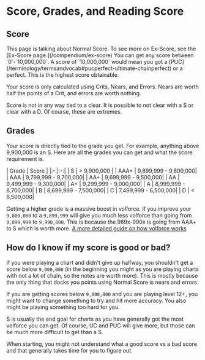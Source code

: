 
# Score, Grades, and Reading Score

## Score
<Callout>
This page is talking about Normal Score. To see more on Ex-Score, see the [Ex-Score page.](/compendium/ex-score)
</Callout>
You can get any score between `0`-`10,000,000`. A score of `10,000,000` would mean you got a [PUC](/terminology/termsandvocab#pucperfect-ultimate-chainperfect) or a perfect. This is the highest score obtainable.

Your score is only calculated using Crits, Nears, and Errors. Nears are worth half the points of a Crit, and errors are worth nothing.

Score is not in any way tied to a clear. It is possible to not clear with a S or clear with a D. Of course, these are extremes. 

## Grades
Your score is directly tied to the grade you get. For example, anything above 9,900,000 is an S. Here are all the grades you can get and what the score requirement is.
<br/>
<div className="flex items-center justify-center">
 | Grade | Score |
 |:-:|:-:| 
 | S | > 9,900,000 |
 | AAA+ | 9,899,999 - 9,800,000| 
 | AAA | 9,799,999 - 9,700,000|
 | AA+ | 9,699,999 - 9,500,000|
 | AA | 9,499,999 - 9,300,000|
 | A+ | 9,299,999 - 9,000,000|
 | A | 8,999,999 - 8,700,000|
 | B | 8,699,999 - 7,500,000|
 | C | 7,499,999 - 6,500,000|
 | D | < 6,500,000| 
</div>

Getting a higher grade is a massive boost in volforce. If you improve your
`9,800,000` to a `9,899,999` will give you much less volforce than going from
`9,899,999` to `9,990,000`. This is because the 989x-990x is going from AAA+ to
S which is worth more. [A more detailed guide on how volforce works](/compendium/volforce#volforce)

## How do I know if my score is good or bad?

If you were playing a chart and didn't give up halfway, you shouldn't get
a score below `9,000,000` (in the beginning you might as you are playing charts
with not a lot of chain, so the notes are worth more). This is mostly because
the only thing that docks you points using Normal Score is nears and errors.

If you are getting scores below `9,000,000` and you are playing level 12+, you
might want to change something to try and hit more accuracy. You also might be
playing something too hard for you.

S is usually the end goal for charts as you have generally got the most volforce
you can get. Of course, UC and PUC will give more, but those can be much
more difficult to get than a S.

When starting, you might not understand what a good score vs a bad score
and that generally takes time for you to figure out. 

